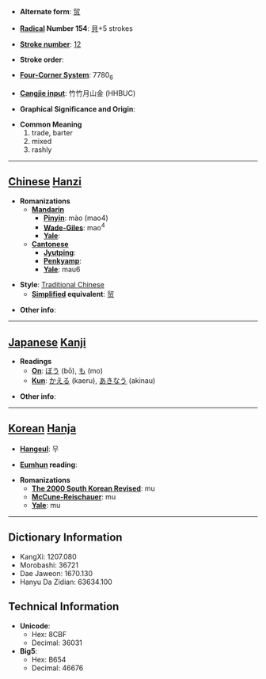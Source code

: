 * '''Alternate form''': [[贸]]

* '''[[Wiktionary:Chinese radical index| Radical]] Number 154''': [[Wiktionary:Chinese radical index 貝|貝]]+5 strokes

* '''[[Wiktionary:Chinese total strokes index|Stroke number]]''': [[Wiktionary:Chinese total strokes index 12|12]]

* '''Stroke order''': 

* '''[[Wiktionary:Chinese four corner index|Four-Corner System]]''': 7780<sub>6</sub>

* '''[[Wiktionary:Chinese Cangjie index|Cangjie input]]''': 竹竹月山金 (HHBUC)

* '''Graphical Significance and Origin''': 

* '''Common Meaning'''
*#trade, barter
*# mixed
*# rashly


----

== [[Chinese]] [[Hanzi]] ==

* '''Romanizations'''
** '''[[Mandarin]]'''
*** '''[[Pinyin]]''': mào (mao4)
*** '''[[Wade-Giles]]''': mao<sup>4</sup>
*** '''[[Yale]]''': 
** '''[[Cantonese]]'''
*** '''[[Jyutping]]''':
*** '''[[Penkyamp]]''': 
*** '''[[Yale]]''': mau6

* '''Style''': [[Traditional Chinese]] 
** '''[[Simplified Chinese|Simplified]] equivalent''': [[贸]]

* '''Other info''': 

----

== [[Japanese]] [[Kanji]] ==

* '''Readings'''
** '''[[On]]''': [[ぼう]] (bō), [[も]] (mo)
** '''[[Kun]]''': [[かえる]] (kaeru), [[あきなう]] (akinau)

* '''Other info''':  

----

== [[Korean]] [[Hanja]] ==

* '''[[Hangeul]]''': 무

* '''[[Eumhun]] reading''': 

* '''Romanizations'''
** '''[[The 2000 South Korean Revised Romanization|The 2000 South Korean Revised]]''': mu
** '''[[McCune-Reischauer]]''': mu
** '''[[Yale]]''': mu

----

== Dictionary Information ==

* KangXi: 1207.080
* Morobashi: 36721
* Dae Jaweon: 1670.130
* Hanyu Da Zidian: 63634.100

== Technical Information ==

* '''Unicode''':
** Hex: 8CBF
** Decimal: 36031
* '''Big5''':
** Hex: B654
** Decimal: 46676